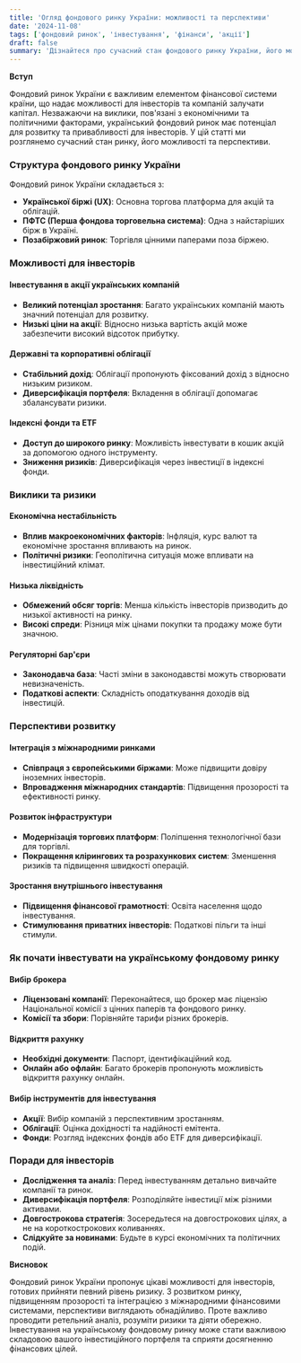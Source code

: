 ```yaml
---
title: 'Огляд фондового ринку України: можливості та перспективи'
date: '2024-11-08'
tags: ['фондовий ринок', 'інвестування', 'фінанси', 'акції']
draft: false
summary: 'Дізнайтеся про сучасний стан фондового ринку України, його можливості та перспективи. Інформація для інвесторів, які планують вкладати в українські акції та цінні папери.'
---
```


**Вступ**

Фондовий ринок України є важливим елементом фінансової системи країни, що надає можливості для інвесторів та компаній залучати капітал. Незважаючи на виклики, пов'язані з економічними та політичними факторами, український фондовий ринок має потенціал для розвитку та привабливості для інвесторів. У цій статті ми розглянемо сучасний стан ринку, його можливості та перспективи.

### Структура фондового ринку України

Фондовий ринок України складається з:

- **Української біржі (UX)**: Основна торгова платформа для акцій та облігацій.
- **ПФТС (Перша фондова торговельна система)**: Одна з найстаріших бірж в Україні.
- **Позабіржовий ринок**: Торгівля цінними паперами поза біржею.

### Можливості для інвесторів

#### Інвестування в акції українських компаній

- **Великий потенціал зростання**: Багато українських компаній мають значний потенціал для розвитку.
- **Низькі ціни на акції**: Відносно низька вартість акцій може забезпечити високий відсоток прибутку.

#### Державні та корпоративні облігації

- **Стабільний дохід**: Облігації пропонують фіксований дохід з відносно низьким ризиком.
- **Диверсифікація портфеля**: Вкладення в облігації допомагає збалансувати ризики.

#### Індексні фонди та ETF

- **Доступ до широкого ринку**: Можливість інвестувати в кошик акцій за допомогою одного інструменту.
- **Зниження ризиків**: Диверсифікація через інвестиції в індексні фонди.

### Виклики та ризики

#### Економічна нестабільність

- **Вплив макроекономічних факторів**: Інфляція, курс валют та економічне зростання впливають на ринок.
- **Політичні ризики**: Геополітична ситуація може впливати на інвестиційний клімат.

#### Низька ліквідність

- **Обмежений обсяг торгів**: Менша кількість інвесторів призводить до низької активності на ринку.
- **Високі спреди**: Різниця між цінами покупки та продажу може бути значною.

#### Регуляторні бар'єри

- **Законодавча база**: Часті зміни в законодавстві можуть створювати невизначеність.
- **Податкові аспекти**: Складність оподаткування доходів від інвестицій.

### Перспективи розвитку

#### Інтеграція з міжнародними ринками

- **Співпраця з європейськими біржами**: Може підвищити довіру іноземних інвесторів.
- **Впровадження міжнародних стандартів**: Підвищення прозорості та ефективності ринку.

#### Розвиток інфраструктури

- **Модернізація торгових платформ**: Поліпшення технологічної бази для торгівлі.
- **Покращення клірингових та розрахункових систем**: Зменшення ризиків та підвищення швидкості операцій.

#### Зростання внутрішнього інвестування

- **Підвищення фінансової грамотності**: Освіта населення щодо інвестування.
- **Стимулювання приватних інвесторів**: Податкові пільги та інші стимули.

### Як почати інвестувати на українському фондовому ринку

#### Вибір брокера

- **Ліцензовані компанії**: Переконайтеся, що брокер має ліцензію Національної комісії з цінних паперів та фондового ринку.
- **Комісії та збори**: Порівняйте тарифи різних брокерів.

#### Відкриття рахунку

- **Необхідні документи**: Паспорт, ідентифікаційний код.
- **Онлайн або офлайн**: Багато брокерів пропонують можливість відкриття рахунку онлайн.

#### Вибір інструментів для інвестування

- **Акції**: Вибір компаній з перспективним зростанням.
- **Облігації**: Оцінка дохідності та надійності емітента.
- **Фонди**: Розгляд індексних фондів або ETF для диверсифікації.

### Поради для інвесторів

- **Дослідження та аналіз**: Перед інвестуванням детально вивчайте компанії та ринок.
- **Диверсифікація портфеля**: Розподіляйте інвестиції між різними активами.
- **Довгострокова стратегія**: Зосередьтеся на довгострокових цілях, а не на короткострокових коливаннях.
- **Слідкуйте за новинами**: Будьте в курсі економічних та політичних подій.

**Висновок**

Фондовий ринок України пропонує цікаві можливості для інвесторів, готових прийняти певний рівень ризику. З розвитком ринку, підвищенням прозорості та інтеграцією з міжнародними фінансовими системами, перспективи виглядають обнадійливо. Проте важливо проводити ретельний аналіз, розуміти ризики та діяти обережно. Інвестування на українському фондовому ринку може стати важливою складовою вашого інвестиційного портфеля та сприяти досягненню фінансових цілей.
